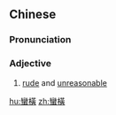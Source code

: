 {{also|蛮横}}
==Chinese==
{{zh-forms|s=蛮横}}

===Pronunciation===
{{zh-pron
|m=mánhèng
|c=maan4 waang4
|cat=a
}}

===Adjective===
{{zh-adj}}

# [[rude]] and [[unreasonable]]

[[hu:蠻橫]]
[[zh:蠻橫]]